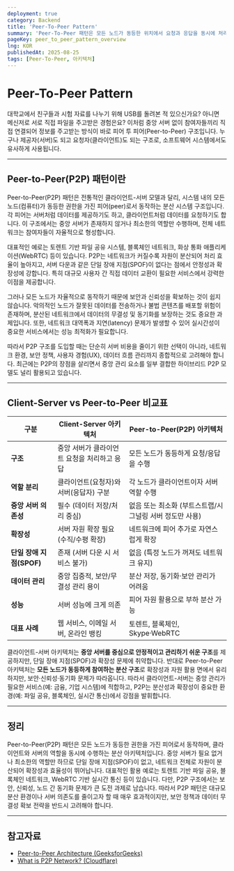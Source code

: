 ```yaml
---
deployment: true
category: Backend
title: 'Peer-To-Peer Pattern'
summary: 'Peer-To-Peer 패턴은 모든 노드가 동등한 위치에서 요청과 응답을 동시에 처리할 수 있는 구조로, 중앙 서를 최소화 하여 각 노드가 독립적으로 통신하는 패턴입니다.'
pageKey: peer_to_peer_pattern_overview
lng: KOR
publishedAt: 2025-08-25
tags: [Peer-To-Peer, 아키텍처]
---
```


# Peer-To-Peer Pattern

대학교에서 친구들과 시험 자료를 나누기 위해 USB를 돌려본 적 있으신가요? 아니면 메신저로 서로 직접 파일을 주고받은 경험은요? 이처럼 중앙 서버 없이 참여자들끼리 직접 연결되어 정보를 주고받는 방식이 바로 피어 투 피어(Peer-to-Peer) 구조입니다. 누구나 제공자(서버)도 되고 요청자(클라이언트)도 되는 구조로, 소프트웨어 시스템에서도 유사하게 사용됩니다.

---

## Peer-to-Peer(P2P) 패턴이란

Peer-to-Peer(P2P) 패턴은 전통적인 클라이언트-서버 모델과 달리, 시스템 내의 모든 노드(컴퓨터)가 동등한 권한을 가진 피어(peer)로서 동작하는 분산 시스템 구조입니다. 각 피어는 서버처럼 데이터를 제공하기도 하고, 클라이언트처럼 데이터를 요청하기도 합니다. 이 구조에서는 중앙 서버가 존재하지 않거나 최소한의 역할만 수행하며, 전체 네트워크는 참여자들이 자율적으로 형성합니다.

대표적인 예로는 토렌트 기반 파일 공유 시스템, 블록체인 네트워크, 화상 통화 애플리케이션(WebRTC) 등이 있습니다. P2P는 네트워크가 커질수록 자원이 분산되어 처리 효율이 높아지고, 서버 다운과 같은 단일 장애 지점(SPOF)이 없다는 점에서 안정성과 확장성에 강합니다. 특히 대규모 사용자 간 직접 데이터 교환이 필요한 서비스에서 강력한 이점을 제공합니다.

그러나 모든 노드가 자율적으로 동작하기 때문에 보안과 신뢰성을 확보하는 것이 쉽지 않습니다. 악의적인 노드가 잘못된 데이터를 전송하거나 불법 콘텐츠를 배포할 위험이 존재하며, 분산된 네트워크에서 데이터의 무결성 및 동기화를 보장하는 것도 중요한 과제입니다. 또한, 네트워크 대역폭과 지연(latency) 문제가 발생할 수 있어 실시간성이 중요한 서비스에서는 성능 최적화가 필요합니다.

따라서 P2P 구조를 도입할 때는 단순히 서버 비용을 줄이기 위한 선택이 아니라, 네트워크 환경, 보안 정책, 사용자 경험(UX), 데이터 흐름 관리까지 종합적으로 고려해야 합니다. 최근에는 P2P의 장점을 살리면서 중앙 관리 요소를 일부 결합한 하이브리드 P2P 모델도 널리 활용되고 있습니다.

---

## Client-Server vs Peer-to-Peer 비교표

| 구분                 | **Client-Server 아키텍처**   | **Peer-to-Peer(P2P) 아키텍처**       |
| ------------------ | ------------------------ | -------------------------------- |
| **구조**             | 중앙 서버가 클라이언트 요청을 처리하고 응답 | 모든 노드가 동등하게 요청/응답을 수행            |
| **역할 분리**          | 클라이언트(요청자)와 서버(응답자) 구분   | 각 노드가 클라이언트이자 서버 역할 수행           |
| **중앙 서버 의존성**      | 필수 (데이터 저장/처리 중심)        | 없음 또는 최소화 (부트스트랩/시그널링 서버 정도만 사용) |
| **확장성**            | 서버 자원 확장 필요 (수직/수평 확장)   | 네트워크에 피어 추가로 자연스럽게 확장            |
| **단일 장애 지점(SPOF)** | 존재 (서버 다운 시 서비스 불가)      | 없음 (특정 노드가 꺼져도 네트워크 유지)          |
| **데이터 관리**         | 중앙 집중적, 보안/무결성 관리 용이     | 분산 저장, 동기화·보안 관리가 어려움            |
| **성능**             | 서버 성능에 크게 의존             | 피어 자원 활용으로 부하 분산 가능              |
| **대표 사례**          | 웹 서비스, 이메일 서버, 온라인 뱅킹    | 토렌트, 블록체인, Skype·WebRTC          |


클라이언트-서버 아키텍처는 **중앙 서버를 중심으로 안정적이고 관리하기 쉬운 구조**를 제공하지만, 단일 장애 지점(SPOF)과 확장성 문제에 취약합니다. 반대로 Peer-to-Peer 아키텍처는 **모든 노드가 동등하게 참여하는 분산 구조**로 확장성과 자원 활용 면에서 유리하지만, 보안·신뢰성·동기화 문제가 따라옵니다. 따라서 클라이언트-서버는 중앙 관리가 필요한 서비스(예: 금융, 기업 시스템)에 적합하고, P2P는 분산성과 확장성이 중요한 환경(예: 파일 공유, 블록체인, 실시간 통신)에서 강점을 발휘합니다.

---

## 정리

Peer-to-Peer(P2P) 패턴은 모든 노드가 동등한 권한을 가진 피어로서 동작하며, 클라이언트와 서버의 역할을 동시에 수행하는 분산 아키텍처입니다. 중앙 서버가 필요 없거나 최소한의 역할만 하므로 단일 장애 지점(SPOF)이 없고, 네트워크 전체로 자원이 분산되어 확장성과 효율성이 뛰어납니다. 대표적인 활용 예로는 토렌트 기반 파일 공유, 블록체인 네트워크, WebRTC 기반 실시간 통신 등이 있습니다. 다만, P2P 구조에서는 보안, 신뢰성, 노드 간 동기화 문제가 큰 도전 과제로 남습니다. 따라서 P2P 패턴은 대규모 분산 환경이나 서버 의존도를 줄이고자 할 때 매우 효과적이지만, 보안 정책과 데이터 무결성 확보 전략을 반드시 고려해야 합니다.

---

## 참고자료

- [Peer-to-Peer Architecture (GeeksforGeeks)](https://www.geeksforgeeks.org/peer-to-peer-architecture/)
- [What is P2P Network? (Cloudflare)](https://www.cloudflare.com/learning/ddos/glossary/peer-to-peer-network-p2p/)


